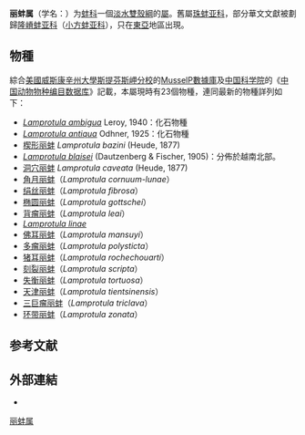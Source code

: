 {{Automatic taxobox
| image = Naturalis Biodiversity Center - ZMA.MOLL.213751 - Lamprotula leai (Griffith & Pidgeon, 1833) - Unionidae - Mollusc shell.jpeg
| image_caption = 採於[[越南|越南]][[北部灣|北部灣]]海域的[[背瘤麗蚌|背瘤麗蚌]]（''[[Lamprotula_leai|Lamprotula leai]]''）貝殼，藏於[[荷蘭自然博物館|荷蘭自然博物館]]。
| taxon = Lamprotula
| display_parents = 3
| authority = Simpson, 1900
}}

'''丽蚌属'''（学名：{{lang|la|''Lamprotula''}}）为[[蚌科|蚌科]]一個[[淡水動物|淡水]][[雙殼綱|雙殼綱]]的[[屬_(香港)|屬]]{{r|WoRMS_747080}}。舊屬[[珠蚌亚科|珠蚌亚科]]{{r|id11275}}，部分華文文獻被劃歸[[隆嵴蚌亚科|隆嵴蚌亚科]]（[[小方蚌亚科|小方蚌亚科]]{{r|cnki}}），只在[[東亞|東亞]]地區出現。

==物種==
綜合[[美國|美國]][[威斯康辛州大學斯提芬斯岬分校|威斯康辛州大學斯提芬斯岬分校]]的[[MusselP數據庫|MusselP數據庫]]及[[中国科学院|中国科学院]]的《[[中国动物物种编目数据库|中国动物物种编目数据库]]》記載，本屬現時有23個物種{{r|uwsp}}，連同最新的物種詳列如下：
*''[[Lamprotula_ambigua|Lamprotula ambigua]]'' Leroy, 1940：化石物種
*''[[Lamprotula_antiqua|Lamprotula antiqua]]'' Odhner, 1925：化石物種
*[[楔形丽蚌|楔形丽蚌]] ''Lamprotula bazini'' (Heude, 1877)
*''[[Lamprotula_blaisei|Lamprotula blaisei]]'' (Dautzenberg & Fischer, 1905)：分佈於越南北部。
*[[洞穴丽蚌|洞穴丽蚌]] ''Lamprotula caveata'' (Heude, 1877)
*[[角月丽蚌|角月丽蚌]]（''Lamprotula cornuum-lunae''）
*[[绢丝丽蚌|绢丝丽蚌]]（''Lamprotula fibrosa''）
*[[椭圆丽蚌|椭圆丽蚌]]（''Lamprotula gottschei''）
*[[背瘤丽蚌|背瘤丽蚌]]（''Lamprotula leai''）
*''[[Lamprotula_linae|Lamprotula linae]]'' {{small|[[何径|He]] & [[庄孜旼|Zhuang]], 2013}}{{r|WoRMS_747080|searchworks}}
*[[佛耳丽蚌|佛耳丽蚌]]（''Lamprotula mansuyi''）
*[[多瘤丽蚌|多瘤丽蚌]]（''Lamprotula polysticta''）
*[[猪耳丽蚌|猪耳丽蚌]]（''Lamprotula rochechouarti''）
*[[刻裂丽蚌|刻裂丽蚌]]（''Lamprotula scripta''）
*[[失衡丽蚌|失衡丽蚌]]（''Lamprotula tortuosa''）
*[[天津丽蚌|天津丽蚌]]（''Lamprotula tientsinensis''）
*[[三巨瘤丽蚌|三巨瘤丽蚌]]（''Lamprotula triclava''）
*[[环带丽蚌|环带丽蚌]]（''Lamprotula zonata''）

==参考文献==
{{reflist|refs=
<ref name=cnki>{{cite journal
 |url=http://wap.cnki.net/lunwen-1012290873.html
 |title=中国蚌科动物的分子系统进化及遗传多样性研究
 |author=[[欧阳解秀|欧阳解秀]]
 |journal=南昌大学博士论文
 |publisher=[[南昌大学|南昌大学]]
 |accessdate=2015-04-09
 |language=zh-hans
 |archive-url=https://web.archive.org/web/20170202042005/http://wap.cnki.net/lunwen-1012290873.html
 |archive-date=2017-02-02
 |dead-url=yes
 }}</ref>
<ref name='id11275'>{{cite web| url =http://www.bioinfo.cn/db05/BjdwSpecies.php?action=view&id=11275| archive-url =https://web.archive.org/web/20160305043235/http://www.bioinfo.cn/db05/BjdwSpecies.php?action=view&id=11275| title =洞穴丽蚌| work =《中国动物物种编目数据库》| publisher =中国科学院微生物研究所| author =中国科学院动物研究所| archive-date =2016-03-05| access-date =2017-10-14| language =zh-hans| deadurl =yes}}</ref>
<ref name="searchworks">{{cite web
 |url=https://searchworks.stanford.edu/view/10357323
 |title=The freshwater bivalves of China / 中国淡水双壳纲 / 何径, 庄孜旼.
 |access-date=2017-10-26
 |language=en
 |archive-date=2019-02-21
 |archive-url=https://web.archive.org/web/20190221074105/https://searchworks.stanford.edu/view/10357323
 |dead-url=no
 }}</ref>
<ref name="uwsp">{{cite web |url=http://mussel-project.uwsp.edu/db/db.php?p=div&l=gen&n=219 |title=''Lamprotula'' Simpson, 1900: species |publisher=[[MusselP數據庫|MusselP數據庫]] |accessdate=2015-04-13 |language=en |archive-date=2017-10-03 |archive-url=https://web.archive.org/web/20171003030225/http://mussel-project.uwsp.edu/db/db.php?p=div&l=gen&n=219 |dead-url=no }}</ref>
<ref name="WoRMS_747080">{{WoRMS 
 |id=747080 |title=''Lamprotula'' Simpson, 1900
 |last=Bouchet |first=Philippe |authorlink=菲利普·布歇特
 |date=2014-01-24 |accessdate=2017-10-02 }}</ref>
}}

==外部連結==
* {{Wikispecies-inline|Lamprotula}}
{{Taxonbar|from=Q20978601}}

[[Category:丽蚌属|]]


{{软体动物小作品}}